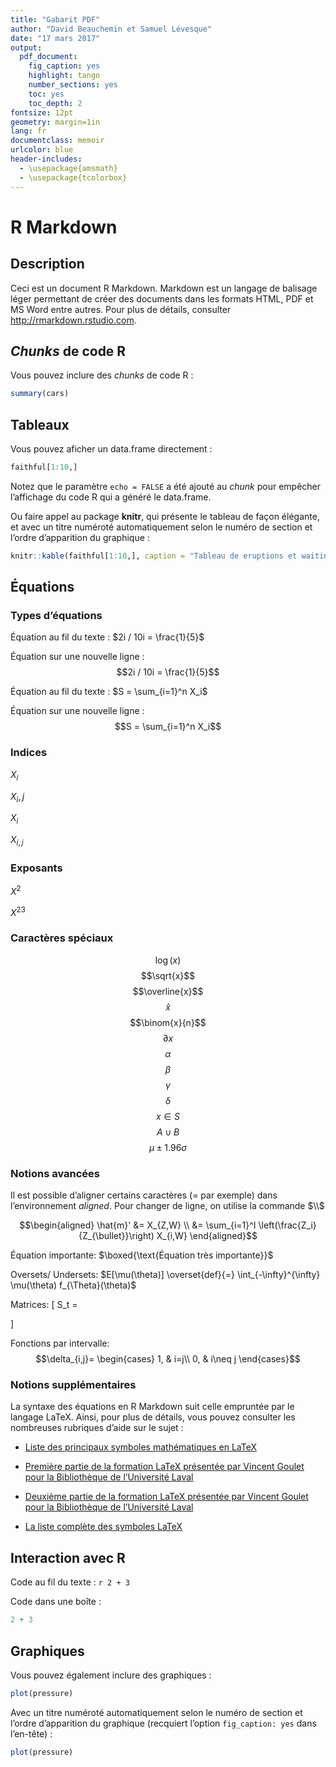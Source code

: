 ```yaml
---
title: "Gabarit PDF"
author: "David Beauchemin et Samuel Lévesque"
date: "17 mars 2017"
output:
  pdf_document:
    fig_caption: yes
    highlight: tango
    number_sections: yes
    toc: yes
    toc_depth: 2
fontsize: 12pt
geometry: margin=1in
lang: fr
documentclass: memoir
urlcolor: blue
header-includes:
  - \usepackage{amsmath}
  - \usepackage{tcolorbox}
---
```


# R Markdown

## Description

Ceci est un document R Markdown. Markdown est un langage de balisage léger permettant de créer des documents dans les formats HTML, PDF et MS Word entre autres. Pour plus de détails, consulter <http://rmarkdown.rstudio.com>.

## _Chunks_ de code R

Vous pouvez inclure des _chunks_ de code R :

```r
summary(cars)
```

## Tableaux

Vous pouvez aficher un data.frame directement :

```r
faithful[1:10,]
```

Notez que le paramètre `echo = FALSE` a été ajouté au _chunk_ pour empêcher l'affichage du code R qui a généré le data.frame.

Ou faire appel au package **knitr**, qui présente le tableau de façon élégante, et avec un titre numéroté automatiquement selon le numéro de section et l'ordre d'apparition du graphique :

```r
knitr::kable(faithful[1:10,], caption = "Tableau de eruptions et waiting")
```


## Équations

### Types d'équations

Équation au fil du texte : $2i / 10i = \frac{1}{5}$

Équation sur une nouvelle ligne : $$2i / 10i = \frac{1}{5}$$

Équation au fil du texte : $S = \sum_{i=1}^n X_i$

Équation sur une nouvelle ligne : $$S = \sum_{i=1}^n X_i$$

### Indices

$X_i$

$X_i,j$

$X_{i}$

$X_{i,j}$

### Exposants

$X^2$

${X^2}^3$

### Caractères spéciaux

$$\log{(x)}$$
$$\sqrt{x}$$
$$\overline{x}$$
$$\hat{x}$$
$$\binom{x}{n}$$
$$\partial{x}$$
$$\alpha$$
$$\beta$$
$$\gamma$$
$$\delta$$
$$x \in S$$
$$A \cup B$$
$$\mu \pm 1.96 \sigma$$

### Notions avancées

Il est possible d'aligner certains caractères (= par exemple) dans l'environnement *aligned*. Pour changer de ligne, on utilise la commande $\\$

$$\begin{aligned}
\hat{m}' &= X_{Z,W} \\
&= \sum_{i=1}^I \left(\frac{Z_i}{Z_{\bullet}}\right) X_{i,W}
\end{aligned}$$

Équation importante: $\boxed{\text{Équation très importante}}$

Oversets/ Undersets: $E[\mu(\theta)] \overset{def}{=} \int_{-\infty}^{\infty} \mu(\theta) f_{\Theta}(\theta)$

Matrices:
\[
S_t =
\begin{bmatrix}
  S_t^{(1)} \\
  ... \\
  S_t^{(N)} 
\end{bmatrix}
\]

Fonctions par intervalle:
$$\delta_{i,j}= 
\begin{cases}
    1,    & i=j\\
    0,    & i\neq j
\end{cases}$$


### Notions supplémentaires

La syntaxe des équations en R Markdown suit celle empruntée par le langage LaTeX. Ainsi, pour plus de détails, vous pouvez consulter les nombreuses rubriques d'aide sur le sujet  :

- [Liste des principaux symboles mathématiques en LaTeX](http://web.ift.uib.no/Teori/KURS/WRK/TeX/symALL.html)

- [Première partie de la formation LaTeX présentée par Vincent Goulet pour la Bibliothèque de l’Université Laval](http://ctan.math.ca/tex-archive/info/formation-latex-ul/formation_latex_UL-partie_1.pdf)

- [Deuxième partie de la formation LaTeX présentée par Vincent Goulet pour la Bibliothèque de l’Université Laval](http://ctan.mirror.rafal.ca/info/formation-latex-ul/formation_latex_UL-partie_2.pdf)

- [La liste complète des symboles LaTeX](http://mirror.its.dal.ca/ctan/info/symbols/comprehensive/symbols-letter.pdf)

## Interaction avec R

Code au fil du texte : `r 2 + 3`

Code dans une boîte : 
```r
2 + 3
```


## Graphiques

Vous pouvez également inclure des graphiques :

```r
plot(pressure)
```

Avec un titre numéroté automatiquement selon le numéro de section et l'ordre d'apparition du graphique (recquiert l'option `fig_caption: yes` dans l'en-tête) :

```r
plot(pressure)
```
